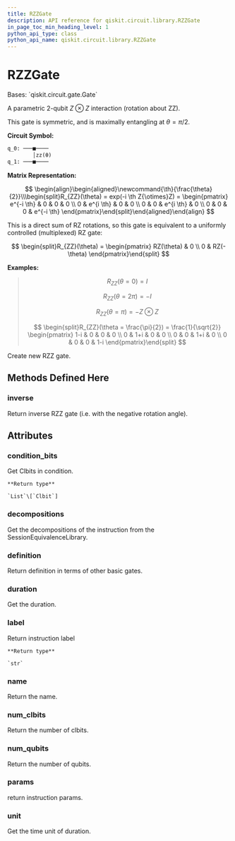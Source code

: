 ```yaml
---
title: RZZGate
description: API reference for qiskit.circuit.library.RZZGate
in_page_toc_min_heading_level: 1
python_api_type: class
python_api_name: qiskit.circuit.library.RZZGate
---
```


# RZZGate

<Class id="qiskit.circuit.library.RZZGate" isDedicatedPage={true} github="https://github.com/qiskit/qiskit/tree/stable/0.20/qiskit/circuit/library/standard_gates/rzz.py" signature="RZZGate(theta, label=None)">
  Bases: `qiskit.circuit.gate.Gate`

  A parametric 2-qubit $Z \otimes Z$ interaction (rotation about ZZ).

  This gate is symmetric, and is maximally entangling at $\theta = \pi/2$.

  **Circuit Symbol:**

  ```python
  q_0: ───■────
          │zz(θ)
  q_1: ───■────
  ```

  **Matrix Representation:**

$$
\begin{align}\begin{aligned}\newcommand{\th}{\frac{\theta}{2}}\\\begin{split}R_{ZZ}(\theta) = exp(-i \th Z{\otimes}Z) =
\begin{pmatrix}
e^{-i \th} & 0 & 0 & 0 \\
0 & e^{i \th} & 0 & 0 \\
0 & 0 & e^{i \th} & 0 \\
0 & 0 & 0 & e^{-i \th}
\end{pmatrix}\end{split}\end{aligned}\end{align} 
$$

  This is a direct sum of RZ rotations, so this gate is equivalent to a uniformly controlled (multiplexed) RZ gate:

$$
\begin{split}R_{ZZ}(\theta) =
\begin{pmatrix}
RZ(\theta) & 0 \\
0 & RZ(-\theta)
\end{pmatrix}\end{split}
$$

  **Examples:**

  > $$
  > R_{ZZ}(\theta = 0) = I
  > $$
  >
  > $$
  > R_{ZZ}(\theta = 2\pi) = -I
  > $$
  >
  > $$
  > R_{ZZ}(\theta = \pi) = - Z \otimes Z
  > $$
  >
  > $$
  > \begin{split}R_{ZZ}(\theta = \frac{\pi}{2}) = \frac{1}{\sqrt{2}}
  >                         \begin{pmatrix}
  >                             1-i & 0 & 0 & 0 \\
  >                             0 & 1+i & 0 & 0 \\
  >                             0 & 0 & 1+i & 0 \\
  >                             0 & 0 & 0 & 1-i
  >                         \end{pmatrix}\end{split}
  > $$

  Create new RZZ gate.

  ## Methods Defined Here

  ### inverse

  <Function id="qiskit.circuit.library.RZZGate.inverse" signature="RZZGate.inverse()">
    Return inverse RZZ gate (i.e. with the negative rotation angle).
  </Function>

  ## Attributes

  ### condition\_bits

  <Attribute id="qiskit.circuit.library.RZZGate.condition_bits">
    Get Clbits in condition.

    **Return type**

    `List`\[`Clbit`]
  </Attribute>

  ### decompositions

  <Attribute id="qiskit.circuit.library.RZZGate.decompositions">
    Get the decompositions of the instruction from the SessionEquivalenceLibrary.
  </Attribute>

  ### definition

  <Attribute id="qiskit.circuit.library.RZZGate.definition">
    Return definition in terms of other basic gates.
  </Attribute>

  ### duration

  <Attribute id="qiskit.circuit.library.RZZGate.duration">
    Get the duration.
  </Attribute>

  ### label

  <Attribute id="qiskit.circuit.library.RZZGate.label">
    Return instruction label

    **Return type**

    `str`
  </Attribute>

  ### name

  <Attribute id="qiskit.circuit.library.RZZGate.name">
    Return the name.
  </Attribute>

  ### num\_clbits

  <Attribute id="qiskit.circuit.library.RZZGate.num_clbits">
    Return the number of clbits.
  </Attribute>

  ### num\_qubits

  <Attribute id="qiskit.circuit.library.RZZGate.num_qubits">
    Return the number of qubits.
  </Attribute>

  ### params

  <Attribute id="qiskit.circuit.library.RZZGate.params">
    return instruction params.
  </Attribute>

  ### unit

  <Attribute id="qiskit.circuit.library.RZZGate.unit">
    Get the time unit of duration.
  </Attribute>
</Class>

